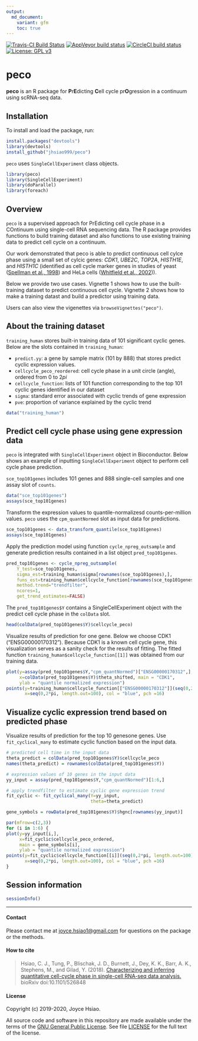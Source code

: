 ```yaml
---
output:
  md_document:
    variant: gfm
    toc: true
---
```


[![Travis-CI Build Status](https://travis-ci.com/jhsiao999/peco.svg?branch=master)](https://travis-ci.com/jhsiao999/peco)
[![AppVeyor build status](https://ci.appveyor.com/api/projects/status/github/jhsiao999/peco?branch=master&svg=true)](https://ci.appveyor.com/project/jhsiao999/peco)
[![CircleCI build status](https://circleci.com/gh/jhsiao999/peco.svg?style=svg)](https://circleci.com/gh/jhsiao999/peco)
[![License: GPL v3](https://img.shields.io/badge/License-GPL%20v3-blue.svg)](http://www.gnu.org/licenses/gpl-3.0)


# peco

**peco** is an R package for **P**r**E**dicting **C**ell cycle pr**O**gression in a
continuum using scRNA-seq data.


## Installation 

To install and load the package, run:

```R
install.packages("devtools")
library(devtools)
install_github("jhsiao999/peco")
```

`peco` uses `SingleCellExperiment` class objects.

```r
library(peco)
library(SingleCellExperiment)
library(doParallel)
library(foreach)
```

## Overview

`peco` is a supervised approach for PrEdicting cell cycle phase in a
COntinuum using single-cell RNA sequencing data. The R package provides functions to build training dataset and also functions to use existing training data to predict cell cycle on a continuum.

Our work demonstrated that peco is able to predict continuous cell cylce phase using a small set of cylcic genes:  _CDK1_, _UBE2C_, _TOP2A_, _HISTH1E_, and _HISTH1C_ (identified as cell cycle marker genes in studies of yeast ([Spellman et al., 1998][spellman]) and HeLa cells ([Whitfield et al., 2002][whitfield])).

Below we provide two use cases. Vignette 1 shows how to use the built-training dataset to predict continuous cell cycle. Vignette 2 shows how to make a training datast and build a predictor using training data. 

Users can also view the vigenettes via `browseVignettes("peco")`.


## About the training dataset

`training_human` stores built-in training data of 101 significant cyclic genes. Below are the slots contained in `training_human`:

- `predict.yy`: a gene by sample matrix (101 by 888) that stores predict cyclic expression values. 
- `cellcycle_peco_reordered`: cell cycle phase in a unit circle (angle), ordered from 0 to 2$pi$
- `cellcycle_function`: lists of 101 function corresponding to the top 101 cyclic genes identified in our dataset
- `sigma`: standard error associated with cyclic trends of gene expression
- `pve`: proportion of variance explained by the cyclic trend


```r
data("training_human")
```

## Predict cell cycle phase using gene expression data

`peco` is integrated with `SingleCellExperiment` object in Bioconductor. Below shows an example of inputting `SingleCellExperiment` object to perform cell cycle phase prediction. 

`sce_top101genes` includes 101 genes and 888 single-cell samples and one assay slot of `counts`.

```r
data("sce_top101genes")
assays(sce_top101genes)
```

Transform the expression values to quantile-normalizesd counts-per-million values. `peco` uses the `cpm_quantNormed` slot as input data for predictions.

```r
sce_top101genes <- data_transform_quantile(sce_top101genes)
assays(sce_top101genes)
```

Apply the prediction model using function `cycle_npreg_outsample` and generate prediction results contained in a list object `pred_top101genes`.

```r
pred_top101genes <- cycle_npreg_outsample(
    Y_test=sce_top101genes,
    sigma_est=training_human$sigma[rownames(sce_top101genes),],
    funs_est=training_human$cellcycle_function[rownames(sce_top101genes)],
    method.trend="trendfilter",
    ncores=1,
    get_trend_estimates=FALSE)
```

The `pred_top101genes$Y` contains a SingleCellExperiment object with the predict cell cycle phase in the `colData` slot.

```r
head(colData(pred_top101genes$Y)$cellcycle_peco)
```

Visualize results of prediction for one gene. Below we choose CDK1 ("ENSG00000170312"). Because
CDK1 is a known cell cycle gene, this visualization serves as a sanity
check for the results of fitting. The fitted function 
`training_human$cellcycle_function[[1]]` was obtained from our training data. 

```r
plot(y=assay(pred_top101genes$Y,"cpm_quantNormed")["ENSG00000170312",],
     x=colData(pred_top101genes$Y)$theta_shifted, main = "CDK1",
     ylab = "quantile normalized expression")
points(y=training_human$cellcycle_function[["ENSG00000170312"]](seq(0,2*pi, length.out=100)),
       x=seq(0,2*pi, length.out=100), col = "blue", pch =16)
```

## Visualize cyclic expression trend based on predicted phase

Visualize results of prediction for the top 10 genesone genes. Use `fit_cyclical_many` to estimate cyclic function based on the input data.


```r
# predicted cell time in the input data
theta_predict = colData(pred_top101genes$Y)$cellcycle_peco
names(theta_predict) = rownames(colData(pred_top101genes$Y))

# expression values of 10 genes in the input data
yy_input = assay(pred_top101genes$Y,"cpm_quantNormed")[1:6,]

# apply trendfilter to estimate cyclic gene expression trend
fit_cyclic <- fit_cyclical_many(Y=yy_input, 
                                theta=theta_predict)

gene_symbols = rowData(pred_top101genes$Y)$hgnc[rownames(yy_input)]

par(mfrow=c(2,3))
for (i in 1:6) {
plot(y=yy_input[i,],
     x=fit_cyclic$cellcycle_peco_ordered, 
     main = gene_symbols[i],
     ylab = "quantile normalized expression")
points(y=fit_cyclic$cellcycle_function[[i]](seq(0,2*pi, length.out=100)),
       x=seq(0,2*pi, length.out=100), col = "blue", pch =16)
}
```

## Session information

```r
sessionInfo()
```

[spellman]: https://www.ncbi.nlm.nih.gov/pmc/articles/PMC25624
[whitfield]: https://www.ncbi.nlm.nih.gov/pmc/articles/PMC117619

---

#### Contact

Please contact me at [joyce.hsiao1@gmail.com](joyce.hsiao1@gmail.com)
for questions on the package or the methods.


#### How to cite

> Hsiao, C. J., Tung, P., Blischak, J. D., Burnett, J., Dey, K. K.,
> Barr, A. K., Stephens, M., and Gilad, Y. (2018). [Characterizing and
> inferring quantitative cell-cycle phase in single-cell RNA-seq data
> analysis.](https://doi.org/10.1101/526848) bioRxiv doi:10.1101/526848

#### License

Copyright (c) 2019-2020, Joyce Hsiao.

All source code and software in this repository are made available
under the terms of the [GNU General Public
License](https://www.gnu.org/licenses/gpl-3.0.en.html). See
file [LICENSE](LICENSE) for the full text of the license.

